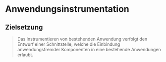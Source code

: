 # Anwendungsinstrumentation

## Zielsetzung

> Das Instrumentieren von bestehenden Anwendung verfolgt den Entwurf einer
> Schnittstelle, welche die Einbindung anwendungsfremder Komponenten in eine
> bestehende Anwendungen erlaubt.

